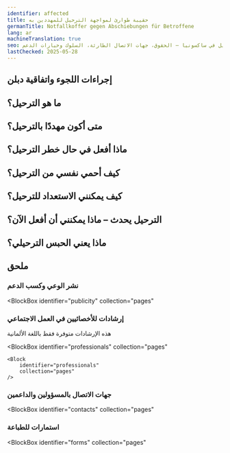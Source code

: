 ```yaml
---
identifier: affected
title: حقيبة طوارئ لمواجهة الترحيل للمهددين به
germanTitle: Notfallkoffer gegen Abschiebungen für Betroffene
lang: ar
machineTranslation: true
seo: معلومات عملية للأشخاص المهددين بالترحيل في ساكسونيا – الحقوق، جهات الاتصال الطارئة، السلوك وخيارات الدعم
lastChecked: 2025-05-28
---
```


<Block identifier="kit-intro" />

<Block identifier="kit-advice" />

## إجراءات اللجوء واتفاقية دبلن
<Block identifier="kit-procedure-dublin" />

## ما هو الترحيل؟
<Block identifier="kit-deportation-definition" />

## متى أكون مهددًا بالترحيل؟

<Block identifier="kit-deportation-risk" />

## ماذا أفعل في حال خطر الترحيل؟

<Block identifier="kit-stress" />

<Block identifier="kit-residence" />

## كيف أحمي نفسي من الترحيل؟

<Block identifier="kit-prevent-deportation" />

## كيف يمكنني الاستعداد للترحيل؟

<Block identifier="kit-prepare-deportation" />

## الترحيل يحدث – ماذا يمكنني أن أفعل الآن؟

<Block identifier="kit-police" />

<Block identifier="kit-ongoing-deportation" />

## ماذا يعني الحبس الترحيلي؟

<Block identifier="kit-detention" />

## ملحق

<Block identifier="kit-outro" />

### نشر الوعي وكسب الدعم

<BlockBox
  identifier="publicity"
  collection="pages"
>
  <Block
    identifier="publicity"
    collection="pages"
  />
</BlockBox>

###  إرشادات للأخصائيين في العمل الاجتماعي

هذه الإرشادات متوفرة فقط باللغة الألمانية

<BlockBox
    identifier="professionals"
    collection="pages"
>
    <Block
        identifier="professionals"
        collection="pages"
    />
</BlockBox>

### جهات الاتصال بالمسؤولين والداعمين

<BlockBox
  identifier="contacts"
  collection="pages"
>
  <Block
    identifier="contacts"
    collection="pages"
  />
</BlockBox>

### استمارات للطباعة

<BlockBox
  identifier="forms"
  collection="pages"
>
  <Block
    identifier="forms"
    collection="pages"
  />
</BlockBox>


